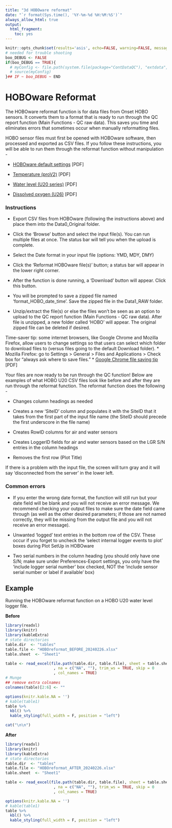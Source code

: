 ```yaml
---
title: "3d HOBOware reformat"
date: "`r format(Sys.time(), '%Y-%m-%d %H:%M:%S')`"
always_allow_html: true
output:
  html_fragment:
    toc: yes
---
```


```r
knitr::opts_chunk$set(results='asis', echo=FALSE, warning=FALSE, message = FALSE)
# needed for trouble shooting
boo_DEBUG <- FALSE
if(boo_DEBUG == TRUE){
  # myConfig <- file.path(system.file(package="ContDataQC"), "extdata", "config.ORIG.R")
  # source(myConfig)
}## IF ~ boo_DEBUG ~ END
```

# HOBOware Reformat

The HOBOware reformat function is for data files from Onset HOBO sensors. It converts them to a format that is ready to run through the QC report function (Main Functions - QC raw data). This saves you time and eliminates errors that sometimes occur when manually reformatting files.

HOBO sensor files must first be opened with HOBOware software, then processed and exported as CSV files. If you follow these instructions, you will be able to run them through the reformat function without manipulation -

*	[HOBOware default settings](HOBOware_DefaultSettings_20220824.pdf) [PDF]

*	[Temperature (proV2)](HOBOware_Temperature_20220825.pdf) [PDF]

*	[Water level (U20 series)](HOBOware_WaterLevel_U20_20220824.pdf) [PDF]

*	[Dissolved oxygen (U26)](HOBOware_DO_20220824.pdf) [PDF]

### Instructions

*	Export CSV files from HOBOware (following the instructions above) and place them into the Data0_Original folder.

*	Click the ‘Browse’ button and select the input file(s). You can run multiple files at once. The status bar will tell you when the upload is complete.

*	Select the Date format in your input file (options: YMD, MDY, DMY)

*	Click the ‘Reformat HOBOware file(s)’ button; a status bar will appear in the lower right corner.

*	After the function is done running, a ‘Download’ button will appear. Click this button.

* You will be prompted to save a zipped file named ‘format_HOBO_date_time’. Save the zipped file in the Data1_RAW folder.

*	Unzip/extract the file(s) or else the files won’t be seen as an option to upload to the QC report function (Main Functions - QC raw data). After file is unzipped, a new folder called ‘HOBO’ will appear. The original zipped file can be deleted if desired.

Time-saver tip: some internet browsers, like Google Chrome and Mozilla Firefox, allow users to change settings so that users can select which folder to download files to (versus files going to the default Download folder).
*	Mozilla Firefox: go to Settings > General > Files and Applications > Check box for “always ask where to save files.” 
* [Google Chrome file saving tip](GoogleChrome_TimesaverTips.pdf) [PDF] 

Your files are now ready to be run through the QC function!
Below are examples of what HOBO U20 CSV files look like before and after they are run through the reformat function. The reformat function does the following -

*	Changes column headings as needed

*	Creates a new ‘SiteID’ column and populates it with the SiteID that it takes from the first part of the input file name (the SiteID should precede the first underscore in the file name)

*	Creates RowID columns for air and water sensors

*	Creates LoggerID fields for air and water sensors based on the LGR S/N entries in the column headings

*	Removes the first row (Plot Title)

If there is a problem with the input file, the screen will turn gray and it will say ‘disconnected from the server’ in the lower left.

### Common errors

* If you enter the wrong date format, the function will still run but 
your date field will be blank and you will not receive an error message. We 
recommend checking your output files to make sure the date field came through 
(as well as the other desired parameters; if those are not named correctly, 
they will be missing from the output file and you will not receive an error 
message).

*	Unwanted ‘logged’ text entries in the bottom row of the CSV. These occur if you forget to uncheck the ‘select internal logger events to plot’ boxes during Plot SetUp in HOBOware

*	Two serial numbers in the column heading (you should only have one S/N; make sure under Preferences-Export settings, you only have the ‘include logger serial number’ box checked, NOT the ‘include sensor serial number or label if available’ box)


## Example
Running the HOBOware reformat function on a HOBO U20 water level logger file.

**Before**

```r
library(readxl)
library(knitr)
library(kableExtra)
# state directories
table.dir  <- "tables"
table.file <- "HOBOreformat_BEFORE_20240226.xlsx"
table.sheet  <- "Sheet1"

table <- read_excel(file.path(table.dir, table.file), sheet = table.sheet
                     , na = c("NA", ""), trim_ws = TRUE, skip = 0
                     , col_names = TRUE)  
# Munge
## remove extra colnames
colnames(table)[2:6] <- ""

options(knitr.kable.NA = '')
# kable(table1)
table %>% 
  kbl() %>% 
  kable_styling(full_width = F, position = "left")

cat("\n\n")
```

**After**

```r
library(readxl)
library(knitr)
library(kableExtra)
# state directories
table.dir  <- "tables"
table.file <- "HOBOreformat_AFTER_20240226.xlsx"
table.sheet  <- "Sheet1"

table <- read_excel(file.path(table.dir, table.file), sheet = table.sheet
                     , na = c("NA", ""), trim_ws = TRUE, skip = 0
                     , col_names = TRUE)  

options(knitr.kable.NA = '')
# kable(table1)
table %>% 
  kbl() %>% 
  kable_styling(full_width = F, position = "left")
```
